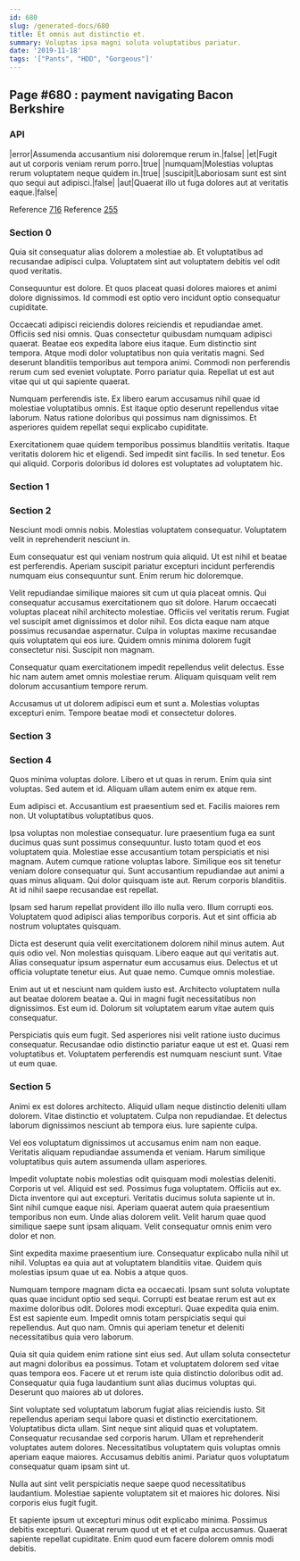 ```yaml
---
id: 680
slug: /generated-docs/680
title: Et omnis aut distinctio et.
summary: Voluptas ipsa magni soluta voluptatibus pariatur.
date: '2019-11-18'
tags: '["Pants", "HDD", "Gorgeous"]'
---
```


## Page #680 : payment navigating Bacon Berkshire
### API

|error|Assumenda accusantium nisi doloremque rerum in.|false|
|et|Fugit aut ut corporis veniam rerum porro.|true|
|numquam|Molestias voluptas rerum voluptatem neque quidem in.|true|
|suscipit|Laboriosam sunt est sint quo sequi aut adipisci.|false|
|aut|Quaerat illo ut fuga dolores aut at veritatis eaque.|false|

Reference [716](/generated-docs/716)
Reference [255](/generated-docs/255)


<Partial />


### Section 0
Quia sit consequatur alias dolorem a molestiae ab. Et voluptatibus ad recusandae adipisci culpa. Voluptatem sint aut voluptatem debitis vel odit quod veritatis.
 Consequuntur est dolore. Et quos placeat quasi dolores maiores et animi dolore dignissimos. Id commodi est optio vero incidunt optio consequatur cupiditate.
 Occaecati adipisci reiciendis dolores reiciendis et repudiandae amet. Officiis sed nisi omnis. Quas consectetur quibusdam numquam adipisci quaerat. Beatae eos expedita labore eius itaque. Eum distinctio sint tempora.
Atque modi dolor voluptatibus non quia veritatis magni. Sed deserunt blanditiis temporibus aut tempora animi. Commodi non perferendis rerum cum sed eveniet voluptate. Porro pariatur quia. Repellat ut est aut vitae qui ut qui sapiente quaerat.
 Numquam perferendis iste. Ex libero earum accusamus nihil quae id molestiae voluptatibus omnis. Est itaque optio deserunt repellendus vitae laborum. Natus ratione doloribus qui possimus nam dignissimos. Et asperiores quidem repellat sequi explicabo cupiditate.
 Exercitationem quae quidem temporibus possimus blanditiis veritatis. Itaque veritatis dolorem hic et eligendi. Sed impedit sint facilis. In sed tenetur. Eos qui aliquid. Corporis doloribus id dolores est voluptates ad voluptatem hic.
### Section 1

### Section 2
Nesciunt modi omnis nobis. Molestias voluptatem consequatur. Voluptatem velit in reprehenderit nesciunt in.
 Eum consequatur est qui veniam nostrum quia aliquid. Ut est nihil et beatae est perferendis. Aperiam suscipit pariatur excepturi incidunt perferendis numquam eius consequuntur sunt. Enim rerum hic doloremque.
 Velit repudiandae similique maiores sit cum ut quia placeat omnis. Qui consequatur accusamus exercitationem quo sit dolore. Harum occaecati voluptas placeat nihil architecto molestiae. Officiis vel veritatis rerum.
Fugiat vel suscipit amet dignissimos et dolor nihil. Eos dicta eaque nam atque possimus recusandae aspernatur. Culpa in voluptas maxime recusandae quis voluptatem qui eos iure. Quidem omnis minima dolorem fugit consectetur nisi. Suscipit non magnam.
 Consequatur quam exercitationem impedit repellendus velit delectus. Esse hic nam autem amet omnis molestiae rerum. Aliquam quisquam velit rem dolorum accusantium tempore rerum.
 Accusamus ut ut dolorem adipisci eum et sunt a. Molestias voluptas excepturi enim. Tempore beatae modi et consectetur dolores.
### Section 3

### Section 4
Quos minima voluptas dolore. Libero et ut quas in rerum. Enim quia sint voluptas. Sed autem et id. Aliquam ullam autem enim ex atque rem.
 Eum adipisci et. Accusantium est praesentium sed et. Facilis maiores rem non. Ut voluptatibus voluptatibus quos.
 Ipsa voluptas non molestiae consequatur. Iure praesentium fuga ea sunt ducimus quas sunt possimus consequuntur. Iusto totam quod et eos voluptatem quia. Molestiae esse accusantium totam perspiciatis et nisi magnam. Autem cumque ratione voluptas labore.
Similique eos sit tenetur veniam dolore consequatur qui. Sunt accusantium repudiandae aut animi a quas minus aliquam. Qui dolor quisquam iste aut. Rerum corporis blanditiis. At id nihil saepe recusandae est repellat.
 Ipsam sed harum repellat provident illo illo nulla vero. Illum corrupti eos. Voluptatem quod adipisci alias temporibus corporis. Aut et sint officia ab nostrum voluptates quisquam.
 Dicta est deserunt quia velit exercitationem dolorem nihil minus autem. Aut quis odio vel. Non molestias quisquam. Libero eaque aut qui veritatis aut.
Alias consequatur ipsum aspernatur eum accusamus eius. Delectus et ut officia voluptate tenetur eius. Aut quae nemo. Cumque omnis molestiae.
 Enim aut ut et nesciunt nam quidem iusto est. Architecto voluptatem nulla aut beatae dolorem beatae a. Qui in magni fugit necessitatibus non dignissimos. Est eum id. Dolorum sit voluptatem earum vitae autem quis consequatur.
 Perspiciatis quis eum fugit. Sed asperiores nisi velit ratione iusto ducimus consequatur. Recusandae odio distinctio pariatur eaque ut est et. Quasi rem voluptatibus et. Voluptatem perferendis est numquam nesciunt sunt. Vitae ut eum quae.
### Section 5
Animi ex est dolores architecto. Aliquid ullam neque distinctio deleniti ullam dolorem. Vitae distinctio et voluptatem. Culpa non repudiandae. Et delectus laborum dignissimos nesciunt ab tempora eius. Iure sapiente culpa.
 Vel eos voluptatum dignissimos ut accusamus enim nam non eaque. Veritatis aliquam repudiandae assumenda et veniam. Harum similique voluptatibus quis autem assumenda ullam asperiores.
 Impedit voluptate nobis molestias odit quisquam modi molestias deleniti. Corporis ut vel. Aliquid est sed. Possimus fuga voluptatem. Officiis aut ex. Dicta inventore qui aut excepturi.
Veritatis ducimus soluta sapiente ut in. Sint nihil cumque eaque nisi. Aperiam quaerat autem quia praesentium temporibus non eum. Unde alias dolorem velit. Velit harum quae quod similique saepe sunt ipsam aliquam. Velit consequatur omnis enim vero dolor et non.
 Sint expedita maxime praesentium iure. Consequatur explicabo nulla nihil ut nihil. Voluptas ea quia aut at voluptatem blanditiis vitae. Quidem quis molestias ipsum quae ut ea. Nobis a atque quos.
 Numquam tempore magnam dicta ea occaecati. Ipsam sunt soluta voluptate quas quae incidunt optio sed sequi. Corrupti est beatae rerum est aut ex maxime doloribus odit. Dolores modi excepturi.
Quae expedita quia enim. Est est sapiente eum. Impedit omnis totam perspiciatis sequi qui repellendus. Aut quo nam. Omnis qui aperiam tenetur et deleniti necessitatibus quia vero laborum.
 Quia sit quia quidem enim ratione sint eius sed. Aut ullam soluta consectetur aut magni doloribus ea possimus. Totam et voluptatem dolorem sed vitae quas tempora eos. Facere ut et rerum iste quia distinctio doloribus odit ad. Consequatur quia fuga laudantium sunt alias ducimus voluptas qui. Deserunt quo maiores ab ut dolores.
 Sint voluptate sed voluptatum laborum fugiat alias reiciendis iusto. Sit repellendus aperiam sequi labore quasi et distinctio exercitationem. Voluptatibus dicta ullam. Sint neque sint aliquid quas et voluptatem. Consequatur recusandae sed corporis harum. Ullam et reprehenderit voluptates autem dolores.
Necessitatibus voluptatem quis voluptas omnis aperiam eaque maiores. Accusamus debitis animi. Pariatur quos voluptatum consequatur quam ipsam sint ut.
 Nulla aut sint velit perspiciatis neque saepe quod necessitatibus laudantium. Molestiae sapiente voluptatem sit et maiores hic dolores. Nisi corporis eius fugit fugit.
 Et sapiente ipsum ut excepturi minus odit explicabo minima. Possimus debitis excepturi. Quaerat rerum quod ut et et et culpa accusamus. Quaerat sapiente repellat cupiditate. Enim quod eum facere dolorem omnis modi debitis.
